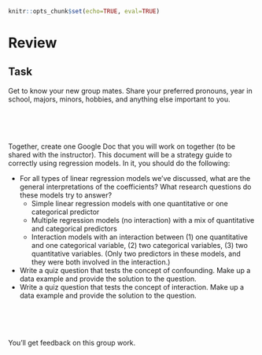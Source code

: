 ```r
knitr::opts_chunk$set(echo=TRUE, eval=TRUE)
```

# Review

## Task {-}

Get to know your new group mates. Share your preferred pronouns, year in school, majors, minors, hobbies, and anything else important to you.

<br><br><br>

Together, create one Google Doc that you will work on together (to be shared with the instructor). This document will be a strategy guide to correctly using regression models. In it, you should do the following:

- For all types of linear regression models we've discussed, what are the general interpretations of the coefficients? What research questions do these models try to answer?
    - Simple linear regression models with one quantitative or one categorical predictor
    - Multiple regression models (no interaction) with a mix of quantitative and categorical predictors
    - Interaction models with an interaction between (1) one quantitative and one categorical variable, (2) two categorical variables, (3) two quantitative variables. (Only two predictors in these models, and they were both involved in the interaction.)
- Write a quiz question that tests the concept of confounding. Make up a data example and provide the solution to the question.
- Write a quiz question that tests the concept of interaction. Make up a data example and provide the solution to the question.

<br><br><br>

You'll get feedback on this group work.
